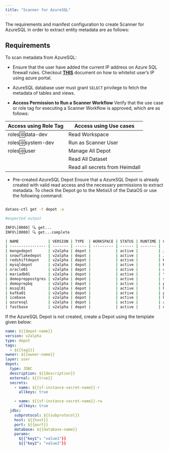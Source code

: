 ```yaml
---
title: "Scanner for AzureSQL"
---
```


The requirements and manifest configuration to create Scanner for AzureSQL in order to extract entity metadata are as follows:

## Requirements

To scan metadata from AzureSQL:

* Ensure that the user have added the current IP address on Azure SQL firewall rules. Checkout [**THIS**](https://learn.microsoft.com/en-us/azure/azure-sql/database/firewall-configure?view=azuresql#use-the-azure-portal-to-manage-server-level-ip-firewall-rules) document on how to whitelist user’s IP using azure portal.

* AzureSQL database user must grant `SELECT` privilege to fetch the metadata of tables and views.

* **Access Permission to Run a Scanner Workflow**
  Verify that the use case or role tag for executing a Scanner Workflow is approved, which are as follows:

| Access using Role Tag | Access using Use cases         |
| --------------------- | ------------------------------ |
| roles:id:data-dev     | Read Workspace                 |
| roles:id:system-dev   | Run as Scanner User            |
| roles:id:user         | Manage All Depot               |
|                       | Read All Dataset               |
|                       | Read all secrets from Heimdall |

* Pre-created AzureSQL Depot
  Ensure that a AzureSQL Depot is already created with valid read access and the necessary permissions to extract metadata. To check the Depot go to the MetisUI of the DataOS or use the following command:

```bash

dataos-ctl get -t depot -a

#expected output

INFO\[0000] 🔍 get...
INFO\[0000] 🔍 get...complete

| NAME             | VERSION | TYPE  | WORKSPACE | STATUS | RUNTIME | OWNER      |
| ---------------- | ------- | ----- | --------- | ------ | ------- | ---------- |
| mongodepot       | v2alpha | depot |           | active |         | Jhon Doe   |
| snowflakedepot   | v2alpha | depot |           | active |         | JOJO       |
| redshiftdepot    | v2alpha | depot |           | active |         | Kira       |
| mysqldepot       | v2alpha | depot |           | active |         | Ryuk       |
| oracle01         | v2alpha | depot |           | active |         | drdoom     |
| mariadb01        | v2alpha | depot |           | active |         | tonystark  |
| demopreppostgres | v2alpha | depot |           | active |         | slimshaddy |
| demoprepbq       | v2alpha | depot |           | active |         | pengvin    |
| mssql01          | v2alpha | depot |           | active |         | hulk       |
| kafka01          | v2alpha | depot |           | active |         | peeter     |
| icebase          | v2alpha | depot |           | active |         | blackpink  |
| azuresql         | v2alpha | depot |           | active |         | arnold     |
| fastbase         | v2alpha | depot |           | active |         | ddevil     |

```

If the AzureSQL Depot is not created, create a Depot using the template given below:

```yaml
name: ${{depot-name}}
version: v2alpha
type: depot
tags:
  - ${{tag1}}
owner: ${{owner-name}}
layer: user
depot:
  type: JDBC                                      
  description: ${{description}}
  external: ${{true}}
  secrets:
    - name: ${{sf-instance-secret-name}}-r
      allkeys: true

    - name: ${{sf-instance-secret-name}}-rw
      allkeys: true
  jdbc:                                           
    subprotocol: ${{subprotocol}}
    host: ${{host}}
    port: ${{port}}
    database: ${{database-name}}
    params:
      ${{"key1": "value1"}}
      ${{"key2": "value2"}}
```